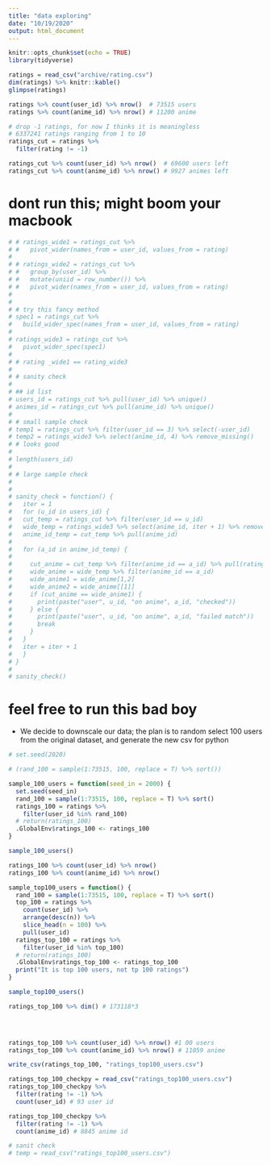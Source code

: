 ```yaml
---
title: "data exploring"
date: "10/19/2020"
output: html_document
---
```


```r
knitr::opts_chunk$set(echo = TRUE)
library(tidyverse)
```

```r
ratings = read_csv("archive/rating.csv")
dim(ratings) %>% knitr::kable()
glimpse(ratings)

ratings %>% count(user_id) %>% nrow()  # 73515 users
ratings %>% count(anime_id) %>% nrow() # 11200 anime 

# drop -1 ratings, for now I thinks it is meaningless
# 6337241 ratings ranging from 1 to 10
ratings_cut = ratings %>%
  filter(rating != -1)

ratings_cut %>% count(user_id) %>% nrow()  # 69600 users left
ratings_cut %>% count(anime_id) %>% nrow() # 9927 animes left

```

# dont run this; might boom your macbook

```r
# # ratings_wide1 = ratings_cut %>% 
# #   pivot_wider(names_from = user_id, values_from = rating)
# 
# # ratings_wide2 = ratings_cut %>% 
# #   group_by(user_id) %>% 
# #   mutate(uniid = row_number()) %>% 
# #   pivot_wider(names_from = user_id, values_from = rating)
# 
# 
# # try this fancy method
# spec1 = ratings_cut %>% 
#   build_wider_spec(names_from = user_id, values_from = rating)
# 
# ratings_wide3 = ratings_cut %>%
#   pivot_wider_spec(spec1)
# 
# # rating _wide1 == rating_wide3
# 
# # sanity check
# 
# ## id list
# users_id = ratings_cut %>% pull(user_id) %>% unique()
# animes_id = ratings_cut %>% pull(anime_id) %>% unique()
# 
# # small sample check
# temp1 = ratings_cut %>% filter(user_id == 3) %>% select(-user_id)
# temp2 = ratings_wide3 %>% select(anime_id, 4) %>% remove_missing()
# # looks good
# 
# length(users_id)
# 
# # large sample check
# 
# 
# sanity_check = function() {
#   iter = 1
#   for (u_id in users_id) {
#   cut_temp = ratings_cut %>% filter(user_id == u_id)
#   wide_temp = ratings_wide3 %>% select(anime_id, iter + 1) %>% remove_missing()
#   anime_id_temp = cut_temp %>% pull(anime_id)
#   
#   for (a_id in anime_id_temp) {
#     
#     cut_anime = cut_temp %>% filter(anime_id == a_id) %>% pull(rating)
#     wide_anime = wide_temp %>% filter(anime_id == a_id)
#     wide_anime1 = wide_anime[1,2]
#     wide_anime2 = wide_anime[[1]]
#     if (cut_anime == wide_anime1) {
#       print(paste("user", u_id, "on anime", a_id, "checked"))
#     } else {
#       print(paste("user", u_id, "on anime", a_id, "failed match"))
#       break
#     }
#   }
#   iter = iter + 1
#   }
# }
# 
# sanity_check()
```


# feel free to run this bad boy

* We decide to downscale our data; the plan is to random select 100 users from the original dataset, and generate the new csv for python

```r
# set.seed(2020)

# (rand_100 = sample(1:73515, 100, replace = T) %>% sort())

sample_100_users = function(seed_in = 2000) {
  set.seed(seed_in)
  rand_100 = sample(1:73515, 100, replace = T) %>% sort()
  ratings_100 = ratings %>% 
    filter(user_id %in% rand_100)
  # return(ratings_100)
  .GlobalEnv$ratings_100 <- ratings_100
}

sample_100_users()

ratings_100 %>% count(user_id) %>% nrow()
ratings_100 %>% count(anime_id) %>% nrow()
```

```r
sample_top100_users = function() {
  rand_100 = sample(1:73515, 100, replace = T) %>% sort()
  top_100 = ratings %>% 
    count(user_id) %>% 
    arrange(desc(n)) %>% 
    slice_head(n = 100) %>% 
    pull(user_id)
  ratings_top_100 = ratings %>% 
    filter(user_id %in% top_100)
  # return(ratings_100)
  .GlobalEnv$ratings_top_100 <- ratings_top_100
  print("It is top 100 users, not tp 100 ratings")
}

sample_top100_users()

ratings_top_100 %>% dim() # 173118*3


  

ratings_top_100 %>% count(user_id) %>% nrow() #1 00 users
ratings_top_100 %>% count(anime_id) %>% nrow() # 11059 anime

write_csv(ratings_top_100, "ratings_top100_users.csv")
```

```r
ratings_top_100_checkpy = read_csv("ratings_top100_users.csv")
ratings_top_100_checkpy %>% 
  filter(rating != -1) %>% 
  count(user_id) # 93 user id

ratings_top_100_checkpy %>% 
  filter(rating != -1) %>% 
  count(anime_id) # 8845 anime id
```


```r
# sanit check
# temp = read_csv("ratings_top100_users.csv")
```


